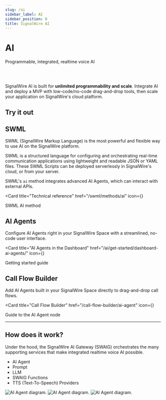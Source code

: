 ```yaml
---
slug: /ai
sidebar_label: AI
sidebar_position: 0
title: SignalWire AI
---
```



# AI

<Subtitle>Programmable, integrated, realtime voice AI</Subtitle>

<br/><br/>

SignalWire AI is built for **unlimited programmability and scale**.
Integrate AI and deploy a MVP with low-code/no-code drag-and-drop tools, then scale your application on SignalWire's cloud platform.

## Try it out

<UseCases />

## SWML

SWML (SignalWire Markup Language) is the most powerful and flexible way to use AI on the SignalWire platform.

SWML is a structured language for configuring and orchestrating real-time communication applications
using lightweight and readable JSON or YAML files.
These SWML Scripts can be deployed serverlessly in SignalWire's cloud, or from your server.

SWML's `ai` method integrates advanced AI Agents, which can interact with external APIs.

<Card
  title="Technical reference"
  href="/swml/methods/ai"
  icon={<MdCode/>}
>
  SWML AI method
</Card>

## AI Agents

Configure AI Agents right in your SignalWire Space with a streamlined, no-code user interface.

<Card
  title="AI Agents in the Dashboard"
  href="/ai/get-started/dashboard-ai-agents/"
  icon={<MdSmartToy/>}
>
  Getting started guide
</Card>

## Call Flow Builder

Add AI Agents built in your SignalWire Space directly to drag-and-drop call flows.

<Card
  title="Call Flow Builder"
  href="/call-flow-builder/ai-agent"
  icon={<MdAccountTree/>}
>
  Guide to the AI Agent node
</Card>

---

## How does it work?

Under the hood, the SignalWire AI Gateway (SWAIG) orchestrates the many supporting services
that make integrated realtime voice AI possible.

- AI Agent
- Prompt
- LLM
- SWAIG Functions
- TTS (Text-To-Speech) Providers

<Frame>

![AI Agent diagram.](/img/ai-agent.svg)
![AI Agent diagram.](/img/ai-agent.svg)
![AI Agent diagram.](/img/ai-agent.svg)

</Frame>